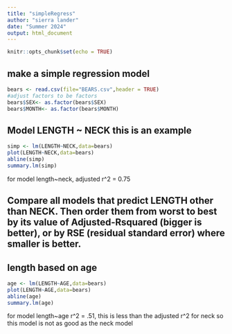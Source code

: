 ```yaml
---
title: "simpleRegress"
author: "sierra lander"
date: "Summer 2024"
output: html_document
---
```


```r
knitr::opts_chunk$set(echo = TRUE)
```

## make a simple regression model

```r
bears <- read.csv(file="BEARS.csv",header = TRUE)
#adjust factors to be factors
bears$SEX<- as.factor(bears$SEX)
bears$MONTH<- as.factor(bears$MONTH)
```

## Model LENGTH ~ NECK  this is an example  

```r
simp <- lm(LENGTH~NECK,data=bears)
plot(LENGTH~NECK,data=bears)
abline(simp)
summary.lm(simp)
```
for model length~neck, adjusted r^2 = 0.75

## Compare all models that predict LENGTH other than NECK. Then order them from worst to best by its value of Adjusted-Rsquared (bigger is better), or by RSE (residual standard error) where smaller is better. 


## length based on age 



```r
age <- lm(LENGTH~AGE,data=bears)
plot(LENGTH~AGE,data=bears)
abline(age)
summary.lm(age)
```
for model length~age r^2 = .51, this is less than the adjusted r^2 for neck so this model is not as good as the neck model  

